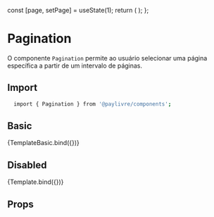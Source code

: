 
<Meta
  title="Components/Pagination"
  component={Pagination}
  args={{}}
  argTypes={{}}
  parameters={{}}
/>


  const [page, setPage] = useState(1);
  return (
    <Pagination
      totalCountOfRegisters="10"
      currentPage={page}
      onPageChange={setPage}
    />
  );
};

# Pagination

O componente `Pagination` permite ao usuário selecionar uma página específica a partir de um intervalo de páginas.

## Import

```sh
  import { Pagination } from '@paylivre/components';
```

## Basic

<Canvas>
  <Story name="Basic">{TemplateBasic.bind({})}</Story>
</Canvas>

## Disabled

<Canvas>
  <Story
    name="Disabled"
    args={{
      isDisabled: true,
      totalCountOfRegisters: 10,
      currentPage: 5,
      text: 'of',
    }}
    argTypes={{
      totalCountOfRegisters: { control: { disable: true } },
      currentPage: { control: { disable: true } },
      registersPerPage: { control: { disable: true } },
    }}
    parameters={{}}
  >
    {Template.bind({})}
  </Story>
</Canvas>

## Props

<ArgsTable of={Pagination} />

